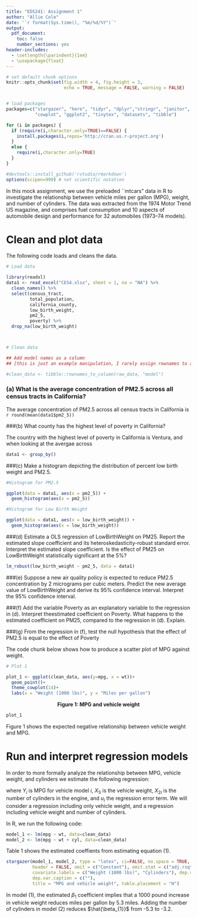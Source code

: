```yaml
---
title: "EDS241: Assignment 1"
author: "Allie Cole"
date: '`r format(Sys.time(), "%m/%d/%Y")`'
output: 
  pdf_document:
    toc: false
    number_sections: yes
header-includes:
  - \setlength{\parindent}{1em}
  - \usepackage{float}
--- 
```

  
``` r

# set default chunk options
knitr::opts_chunk$set(fig.width = 4, fig.height = 3, 
                      echo = TRUE, message = FALSE, warning = FALSE)


# load packages
packages=c("stargazer", "here", "tidyr", "dplyr","stringr", "janitor", 
           "cowplot", "ggplot2", "tinytex", "datasets", "tibble")

for (i in packages) {
  if (require(i,character.only=TRUE)==FALSE) {
    install.packages(i,repos='http://cran.us.r-project.org')
  }
  else {
    require(i,character.only=TRUE)
  }
}

#devtools::install_github('rstudio/rmarkdown')
options(scipen=999) # not scientific notation


```

\noindent In this mock assignment, we use the preloaded ``mtcars" data in R to investigate the relationship between vehicle miles per gallon (MPG), weight, and number of cylinders. The data was extracted from the 1974 Motor Trend US magazine, and comprises fuel consumption and 10 aspects of automobile design and performance for 32 automobiles (1973--74 models).

# Clean and plot data

\noindent The following code loads and cleans the data.

```r

# Load data

library(readxl)
data1 <- read_excel("CES4.xlsx", sheet = 1, na = "NA") %>% 
  clean_names() %>% 
  select(census_tract, 
         total_population, 
         california_county,  
         low_birth_weight, 
         pm2_5, 
         poverty) %>% 
  drop_na(low_birth_weight)



# Clean data

## Add model names as a column 
## [this is just an example manipulation, I rarely assign rownames to a column]

#clean_data <- tibble::rownames_to_column(raw_data, "model")


```

### (a) What is the average concentration of PM2.5 across all census tracts in California?

\noindent The average concentration of PM2.5 across all census tracts in California is `r round(mean(data1$pm2_5))`

###(b) What county has the highest level of poverty in California?

\noindent The country with the highest level of poverty in California is Ventura, and when looking at the avergae across

```r
data1 <- group_by()
```


###(c) Make a histogram depicting the distribution of percent low birth weight and PM2.5.

```r
#Histogram for PM2.5

ggplot(data = data1, aes(x = pm2_5)) +
  geom_histogram(aes(x = pm2_5))

```

```r
#Histogram for Low Birth Weight

ggplot(data = data1, aes(x = low_birth_weight)) +
  geom_histogram(aes(x = low_birth_weight))

```


###(d) Estimate a OLS regression of LowBirthWeight on PM25. Report the estimated slope
coefficient and its heteroskedasticity-robust standard error. Interpret the estimated slope
coefficient. Is the effect of PM25 on LowBirthWeight statistically significant at the 5%?

```r
lm_robust(low_birth_weight ~ pm2_5, data = data1)
```



###(e) Suppose a new air quality policy is expected to reduce PM2.5 concentration by 2
micrograms per cubic meters. Predict the new average value of LowBirthWeight and
derive its 95% confidence interval. Interpret the 95% confidence interval.

###(f) Add the variable Poverty as an explanatory variable to the regression in (d). Interpret theestimated coefficient on Poverty. What happens to the estimated coefficient on PM25,
compared to the regression in (d). Explain.

###(g) From the regression in (f), test the null hypothesis that the effect of PM2.5 is equal to the effect of Poverty



























\noindent The code chunk below shows how to produce a scatter plot of MPG against weight.  

```r

# Plot 1

plot_1 <- ggplot(clean_data, aes(y=mpg, x = wt))+
  geom_point()+
  theme_cowplot(14)+
  labs(x = "Weight (1000 lbs)", y = "Miles per gallon")

```

\newpage
<center>**Figure 1: MPG and vehicle weight**</center>
```r
plot_1
```

\noindent Figure 1 shows the expected negative relationship between vehicle weight and MPG.

# Run and interpret regression models

\noindent In order to more formally analyze the relationship between MPG, vehicle weight, and cylinders we estimate the following regression: 

\begin{align}
  Y_{i} = \beta_0 + \beta_1 X_{1i} + \beta_2 X_{2i} + u_{i}
\end{align}

\noindent where $Y_{i}$ is MPG for vehicle model $i$, $X_{1i}$ is the vehicle weight, $X_{2i}$ is the number of cylinders in the engine, and $u_{i}$ the regression error term. We will consider a regression including only vehicle weight, and a regression including vehicle weight and number of cylinders.

\medskip

\noindent In R, we run the following code: 

```r

model_1 <- lm(mpg ~ wt, data=clean_data)
model_2 <- lm(mpg ~ wt + cyl, data=clean_data)

```

\noindent Table 1 shows the estimated coeffients from estimating equation (1). 

```r
stargazer(model_1, model_2, type = "latex", ci=FALSE, no.space = TRUE, 
          header = FALSE, omit = c("Constant"), omit.stat = c("adj.rsq","ser", "f"),
          covariate.labels = c("Weight (1000 lbs)", "Cylinders"), dep.var.labels = c("MPG"),
          dep.var.caption = c(""),
          title = "MPG and vehicle weight", table.placement = "H")

```

\noindent In model (1), the estimated $\beta_{1}$ coefficient implies that a 1000 pound increase in vehicle weight reduces miles per gallon by 5.3 miles. Adding the number of cylinders in model (2) reduces $\hat{\beta_{1}}$ from -5.3 to -3.2.

